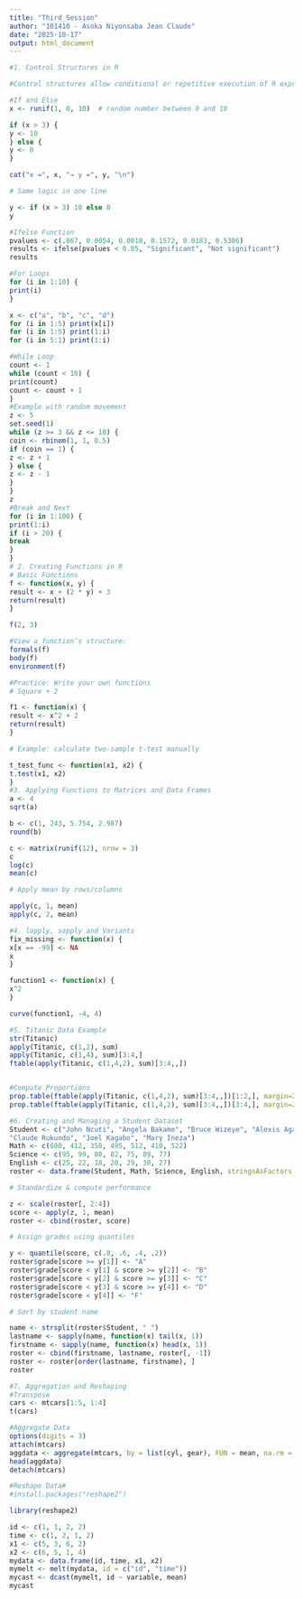 ```yaml
---
title: "Third_Session"
author: "101410 - Asoka Niyonsaba Jean Claude"
date: "2025-10-17"
output: html_document
---
```


```r
#1. Control Structures in R

#Control structures allow conditional or repetitive execution of R expressions.

#If and Else
x <- runif(1, 0, 10)  # random number between 0 and 10

if (x > 3) {
y <- 10
} else {
y <- 0
}

cat("x =", x, "→ y =", y, "\n")

# Same logic in one line

y <- if (x > 3) 10 else 0
y

#Ifelse Function
pvalues <- c(.867, 0.0054, 0.0018, 0.1572, 0.0183, 0.5386)
results <- ifelse(pvalues < 0.05, "Significant", "Not significant")
results

#For Loops
for (i in 1:10) {
print(i)
}

x <- c("a", "b", "c", "d")
for (i in 1:5) print(x[i])
for (i in 1:5) print(1:i)
for (i in 5:1) print(1:i)

#While Loop
count <- 1
while (count < 10) {
print(count)
count <- count + 1
}
#Example with random movement
z <- 5
set.seed(1)
while (z >= 3 && z <= 10) {
coin <- rbinom(1, 1, 0.5)
if (coin == 1) {
z <- z + 1
} else {
z <- z - 1
}
}
z
#Break and Next
for (i in 1:100) {
print(1:i)
if (i > 20) {
break
}
}
# 2. Creating Functions in R
# Basic Functions
f <- function(x, y) {
result <- x + (2 * y) + 3
return(result)
}

f(2, 3)

#View a function’s structure:
formals(f)
body(f)
environment(f)

#Practice: Write your own functions
# Square + 2

f1 <- function(x) {
result <- x^2 + 2
return(result)
}

# Example: calculate two-sample t-test manually

t_test_func <- function(x1, x2) {
t.test(x1, x2)
}
#3. Applying Functions to Matrices and Data Frames
a <- 4
sqrt(a)

b <- c(1, 243, 5.754, 2.987)
round(b)

c <- matrix(runif(12), nrow = 3)
c
log(c)
mean(c)

# Apply mean by rows/columns

apply(c, 1, mean)
apply(c, 2, mean)

#4. lapply, sapply and Variants
fix_missing <- function(x) {
x[x == -99] <- NA
x
}

function1 <- function(x) {
x^2
}

curve(function1, -4, 4)

#5. Titanic Data Example
str(Titanic)
apply(Titanic, c(1,2), sum)
apply(Titanic, c(1,4), sum)[3:4,]
ftable(apply(Titanic, c(1,4,2), sum)[3:4,,])


#Compute Proportions
prop.table(ftable(apply(Titanic, c(1,4,2), sum)[3:4,,])[1:2,], margin=2)
prop.table(ftable(apply(Titanic, c(1,4,2), sum)[3:4,,])[3:4,], margin=2)

#6. Creating and Managing a Student Dataset
Student <- c("John Ncuti", "Angela Bakame", "Bruce Wizeye", "Alexis Aganze",
"Claude Rukundo", "Joel Kagabo", "Mary Ineza")
Math <- c(600, 412, 358, 495, 512, 410, 522)
Science <- c(95, 99, 80, 82, 75, 89, 77)
English <- c(25, 22, 18, 20, 29, 30, 27)
roster <- data.frame(Student, Math, Science, English, stringsAsFactors = FALSE)

# Standardize & compute performance

z <- scale(roster[, 2:4])
score <- apply(z, 1, mean)
roster <- cbind(roster, score)

# Assign grades using quantiles

y <- quantile(score, c(.8, .6, .4, .2))
roster$grade[score >= y[1]] <- "A"
roster$grade[score < y[1] & score >= y[2]] <- "B"
roster$grade[score < y[2] & score >= y[3]] <- "C"
roster$grade[score < y[3] & score >= y[4]] <- "D"
roster$grade[score < y[4]] <- "F"

# Sort by student name

name <- strsplit(roster$Student, " ")
lastname <- sapply(name, function(x) tail(x, 1))
firstname <- sapply(name, function(x) head(x, 1))
roster <- cbind(firstname, lastname, roster[, -1])
roster <- roster[order(lastname, firstname), ]
roster

#7. Aggregation and Reshaping
#Transpose
cars <- mtcars[1:5, 1:4]
t(cars)

#Aggregate Data
options(digits = 3)
attach(mtcars)
aggdata <- aggregate(mtcars, by = list(cyl, gear), FUN = mean, na.rm = TRUE)
head(aggdata)
detach(mtcars)

#Reshape Data# 
#install.packages("reshape2")

library(reshape2)

id <- c(1, 1, 2, 2)
time <- c(1, 2, 1, 2)
x1 <- c(5, 3, 6, 2)
x2 <- c(6, 5, 1, 4)
mydata <- data.frame(id, time, x1, x2)
mymelt <- melt(mydata, id = c("id", "time"))
mycast <- dcast(mymelt, id ~ variable, mean)
mycast

```
